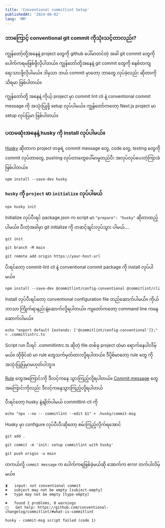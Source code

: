 ```yaml
---
title: 'Conventional commitlint Setup'
publishedAt: '2024-06-02'
lang: 'MM'
---
```


### ဘာကြောင့် conventional git commit ကိုသုံးသင့်တာလည်း?

ကျွန်တော့်တို့အနေနဲ့ project တွေကို github ပေါ်မာတင်တဲ့ အခါ git commit တွေကို ပေါက်ကရမဖြစ်ဖို့လိုပါတယ်။
ကျွန်တော်တို့အနေနဲ့ git commit တွေကို စနစ်တကျရေးသားဖို့လိုပါမယ်။
ဒါမှသာ ဘယ် commit မှာတော့ ဘာတွေ လုပ်ခဲ့လည်း ဆိုတာကို သိရမာ ဖြစ်ပါတယ်။

ကျွန်တော်တို့ အနေနဲ့ ကိုယ့် project မှာ commit lint cli နဲ့ conventional commit message ကို အသုံးပြုဖို့
setup လုပ်ပါမယ်။ ကျွန်တော်ကတော့ Next.js project မာ setup လုပ်ပြမာ ဖြစ်ပါတယ်။

### ပထမဆုံးအနေနဲ့ husky ကို install လုပ်ပါမယ်။

[Husky](https://typicode.github.io/husky/) ဆိုတာက project တခုရဲ့ commit message တွေ, code တွေ, testing တွေကို commit လုပ်တာတွေ, pushing လုပ်တာတွေပေါ်မာမူတည်ပီး အလုပ်လုပ်ပေးတဲ့ကြားခံဖြစ်ပါတယ်။

```shell
npm install --save-dev husky
```

### `husky` ကို `project` မာ `initialize` လုပ်ပါမယ်

```shell
npx husky init
```

Initialize လုပ်ပီးရင် package.json က script မာ
`"prepare": "husky"`
ဆိုတာထည့်ပါမယ်။ ပီးတဲ့အခါမှာ git initialize ကို တဆင့်ချင်းလုပ်သွား ပါမယ်....

```shell
git init

git branch -M main

git remote add origin https://your-host-url
```

[//]: # 'git configure လုပ်ပီးရင် `npm run prepare` ဆိုတဲ့ script ကို run ပါမယ်။'

ပိးရင်တော့ commit-lint cli နဲ့ conventional commit package ကို install လုပ်ပါမယ်။

```shell
npm install --save-dev @commitlint/config-conventional @commitlint/cli
```

Install လုပ်ပီးရင်တော့ conventional configuration file တည်ဆောက်ပါမယ််။ ကိုယ်ဘာသာ ကြိုက်ရာနည်းနဲ့ဆောက်လို့ရပါတယ်။
ကျတော်ကတော့ command line ကနေ ဆောက်ပါမယ်။

```
echo "export default {extends: ['@commitlint/config-conventional']};" > .commitlintrc.ts
```

Script run ပီးရင် .commitlintrc.ts ဆိုတဲ့ file တစ်ခု project ထဲမာ ရောက်နေပါလိမ့်မယ်။
ထိုဖိုင်ထဲ မာ rule တွေသက်မှတ်ထားလို့ရပါတယ်။ ဒီပို့စ်မာတော့ rule တွေ ကို အသုံးပြုပြမှာမဟုတ်ပါဘူး။

[Rule](https://commitlint.js.org/reference/rules) တွေအကြောင်းကို ဒီလင့်ကနေ သွားကြည့်လို့ရပါတယ်။ [Commit message](https://www.conventionalcommits.org/en/v1.0.0/) တွေအကြောင်းကိုလည်း ဒီလင့်ကနေသွားကြည့်လို့ရပါတယ်

ပီးရင်တော့ husky နဲ့ချိတ်ပါမယ် commitlint-cli ကို

```shell
echo "npx --no -- commitlint --edit $1" > .husky/commit-msg
```

Husky မှာ configure လုပ်ပီးပီးဆိုတော့ စမ်းကြည့်လိုက်ရအောင်

```shell
git add .

git commit -m 'init: setup commitlint with husky'

git push origin -u main
```

တကယ်လို့ `commit message` က ပေါက်ကရဖြစ်ခဲ့မယ်ဆို အောက်က error တက်ပါလိမ့်မယ်။

```shell
⧗   input: not conventional commit
✖   subject may not be empty [subject-empty]
✖   type may not be empty [type-empty]

✖   found 2 problems, 0 warnings
ⓘ   Get help: https://github.com/conventional-changelog/commitlint/#what-is-commitlint

husky - commit-msg script failed (code 1)
```
